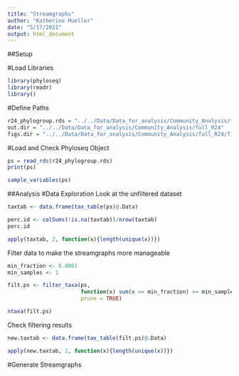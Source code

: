 ```yaml
---
title: "Streamgraphs"
author: "Katherine Mueller"
date: "5/17/2021"
output: html_document
---
```

##Setup

#Load Libraries
```r
library(phyloseq)
library(readr)
library()
```

#Define Paths
```r
r24_phylogroup.rds = "../../Data/Data_for_analysis/Community_Analysis/full_R24/r24_phylogroups.rds"
out.dir = "../../Data/Data_for_analysis/Community_Analysis/full_R24"
figs.dir = "../../Data/Data_for_analysis/Community_Analysis/full_R24/figures"
```

#Load and Check Phyloseq Object
```r
ps = read_rds(r24_phylogroup.rds)
print(ps)
```

```r
sample_variables(ps)
```

##Analysis
#Data Exploration
Look at the unfiltered dataset
```r
taxtab <- data.frame(tax_table(ps)@.Data)

perc.id <- colSums(!is.na(taxtab))/nrow(taxtab)
perc.id
```

```r
apply(taxtab, 2, function(x){length(unique(x))})
```

Filter data to make the streamgraphs more manageable
```r
min_fraction <- 0.0001
min_samples <- 1

filt.ps <- filter_taxa(ps, 
                       function(x) sum(x >= min_fraction) >= min_samples,
                       prune = TRUE)

ntaxa(filt.ps)
```
Check filtering results
```r
new.taxtab <- data.frame(tax_table(filt.ps)@.Data)

apply(new.taxtab, 2, function(x){length(unique(x))})
```


#Generate Streamgraphs
```r

```

